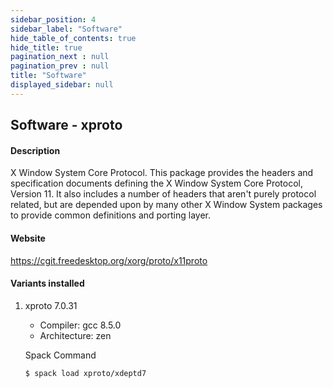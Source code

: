 ```yaml
---
sidebar_position: 4
sidebar_label: "Software"
hide_table_of_contents: true
hide_title: true
pagination_next : null
pagination_prev : null
title: "Software"
displayed_sidebar: null
---
```


## Software - xproto


#### Description
X Window System Core Protocol. This package provides the headers and specification documents defining the X Window System Core Protocol, Version 11. It also includes a number of headers that aren't purely protocol related, but are depended upon by many other X Window System packages to provide common definitions and porting layer.

#### Website
https://cgit.freedesktop.org/xorg/proto/x11proto

#### Variants installed

1. xproto 7.0.31

    - Compiler: gcc 8.5.0
    - Architecture: zen

    Spack Command
    ```bash
    $ spack load xproto/xdeptd7
    ```
